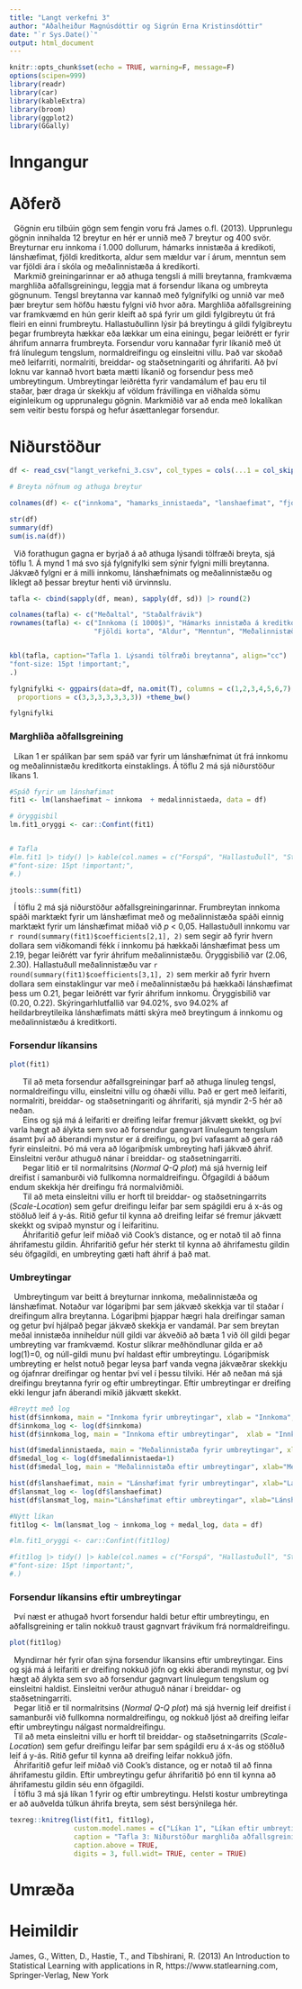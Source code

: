 ```yaml
---
title: "Langt verkefni 3"
author: "Aðalheiður Magnúsdóttir og Sigrún Erna Kristinsdóttir"
date: "`r Sys.Date()`"
output: html_document
---
```


```r
knitr::opts_chunk$set(echo = TRUE, warning=F, message=F)
options(scipen=999)
library(readr)
library(car)
library(kableExtra)
library(broom)
library(ggplot2)
library(GGally)
```

# Inngangur

# Aðferð

|   Gögnin eru tilbúin gögn sem fengin voru frá James o.fl. (2013). Upprunlegu gögnin innihalda 12 breytur en hér er unnið með 7 breytur og 400 svör. Breyturnar eru innkoma í 1.000 dollurum, hámarks innistæða á kredikoti, lánshæfimat, fjöldi kreditkorta, aldur sem mældur var í árum, menntun sem var fjöldi ára í skóla og meðalinnistæða á kredikorti. 
|   Markmið greiningarinnar er að athuga tengsli á milli breytanna, framkvæma marghliða aðfallsgreiningu, leggja mat á forsendur líkana og umbreyta gögnunum. Tengsl breytanna var kannað með fylgnifylki og unnið var með þær breytur sem höfðu hæstu fylgni við hvor aðra. Marghliða aðfallsgreining var framkvæmd en hún gerir kleift að spá fyrir um gildi fylgibreytu út frá fleiri en einni frumbreytu. Hallastuðullinn lýsir þá breytingu á gildi fylgibreytu þegar frumbreyta hækkar eða lækkar um eina einingu, þegar leiðrétt er fyrir áhrifum annarra frumbreyta. Forsendur voru kannaðar fyrir líkanið með út frá línulegum tengslum, normaldreifingu og einsleitni villu. Það var skoðað með leifarriti, normalriti, breiddar- og staðsetningariti og áhrifariti. Að því loknu var kannað hvort bæta mætti líkanið og forsendur þess með umbreytingum. Umbreytingar leiðrétta fyrir vandamálum ef þau eru til staðar, þær draga úr skekkju af völdum frávillinga en viðhalda sömu eiginleikum og upprunalegu gögnin. Markmiðið var að enda með lokalíkan sem veitir bestu forspá og hefur ásættanlegar forsendur.


# Niðurstöður

```r
df <- read_csv("langt_verkefni_3.csv", col_types = cols(...1 = col_skip()))
```

```r
# Breyta nöfnum og athuga breytur 

colnames(df) <- c("innkoma", "hamarks_innistaeda", "lanshaefimat", "fjoldi_korta", "aldur", "menntun", "medalinnistaeda")

str(df)
summary(df)
sum(is.na(df))
```

|   Við forathugun gagna er byrjað á að athuga lýsandi tölfræði breyta, sjá töflu 1. Á mynd 1 má svo sjá fylgnifylki sem sýnir fylgni milli breytanna. Jákvæð fylgni er á milli innkomu, lánshæfnimats og meðalinnistæðu og líklegt að þessar breytur henti við úrvinnslu. 

```r
tafla <- cbind(sapply(df, mean), sapply(df, sd)) |> round(2)  

colnames(tafla) <- c("Meðaltal", "Staðalfrávik")
rownames(tafla) <- c("Innkoma (í 1000$)", "Hámarks innistæða á kreditkorti", "Lánshæfimat",
                     "Fjöldi korta", "Aldur", "Menntun", "Meðalinnistæða á kredikorti")


kbl(tafla, caption="Tafla 1. Lýsandi tölfræði breytanna", align="cc") |> kable_classic(full_width=T, font_size=18, html_font = "Times new Roman") %>% gsub("font-size: initial !important;",
"font-size: 15pt !important;",
.)
```


```r
fylgnifylki <- ggpairs(data=df, na.omit(T), columns = c(1,2,3,4,5,6,7), lower = list(continuous = "smooth", combo = "facetdensity"),
  proportions = c(3,3,3,3,3,3,3)) +theme_bw()

fylgnifylki
```


### Marghliða aðfallsgreining

|   Líkan 1 er spálíkan þar sem spáð var fyrir um lánshæfnimat út frá innkomu og meðalinnistæðu kreditkorta einstaklings. Á töflu 2 má sjá niðurstöður líkans 1. 

```r
#Spáð fyrir um lánshæfimat 
fit1 <- lm(lanshaefimat ~ innkoma  + medalinnistaeda, data = df)

# öryggisbil
lm.fit1_oryggi <- car::Confint(fit1)


# Tafla
#lm.fit1 |> tidy() |> kable(col.names = c("Forspá", "Hallastuðull", "Staðalvilla", "T-gildi", "*p*"), digits = c(0, 2, 3, 2, 100), caption = "Tafla 2. *Marghliða aðfallsgreining*.", align="lcccc") |> kable_classic(full_width=T, font_size=18, html_font = "Times new Roman") %>% gsub("font-size: initial !important;",
#"font-size: 15pt !important;",
#.)

jtools::summ(fit1)

```

|   Í töflu 2 má sjá niðurstöður aðfallsgreiningarinnar. Frumbreytan innkoma spáði marktækt fyrir um lánshæfimat með og meðalinnistæða spáði einnig marktækt fyrir um lánshæfimat miðað við *p* < 0,05. Hallastuðull innkomu var `r round(summary(fit1)$coefficients[2,1], 2)` sem segir að fyrir hvern dollara sem viðkomandi fékk í innkomu þá hækkaði lánshæfimat þess um 2.19, þegar leiðrétt var fyrir áhrifum meðalinnistæðu. Öryggisbilið var (2.06, 2.30). Hallastuðull meðalinnistæðu var `r round(summary(fit1)$coefficients[3,1], 2)` sem merkir að fyrir hvern dollara sem einstaklingur var með í meðalinnistæðu þá hækkaði lánshæfimat þess um 0.21, þegar leiðrétt var fyrir áhrifum innkomu. Öryggisbilið var (0.20, 0.22). Skýringarhlutfallið var 94.02%, svo 94.02% af heildarbreytileika lánshæfimats mátti skýra með breytingum á innkomu og meðalinnistæðu á kreditkorti. 

### Forsendur líkansins

```r
plot(fit1)
```

|       Til að meta forsendur aðfallsgreiningar þarf að athuga línuleg tengsl, normaldreifingu villu, einsleitni villu og óhæði villu. Það er gert með leifariti, normalriti, breiddar- og staðsetningariti og áhrifariti, sjá myndir 2-5 hér að neðan.
|       Eins og sjá má á leifariti er dreifing leifar fremur jákvætt skekkt, og því varla hægt að álykta sem svo að forsendur gangvart línulegum tengslum ásamt því að áberandi mynstur er á dreifingu, og því vafasamt að gera ráð fyrir einsleitni. Þó má vera að lógariþmísk umbreyting hafi jákvæð áhrif. Einsleitni verður athuguð nánar í breiddar- og staðsetningarriti. 
|       Þegar litið er til normalritsins (*Normal Q-Q plot*) má sjá hvernig leif dreifist í samanburði við fullkomna normaldreifingu. Öfgagildi á báðum endum skekkja hér dreifingu frá normalviðmiði.
|       Til að meta einsleitni villu er horft til breiddar- og staðsetningarrits (*Scale-Location*) sem gefur dreifingu leifar þar sem spágildi eru á x-ás og stöðluð leif á y-ás. Ritið gefur til kynna að dreifing leifar sé fremur jákvætt skekkt og svipað mynstur og í leifaritinu.  
|       Áhrifaritið gefur leif miðað við Cook's distance, og er notað til að finna áhrifamestu gildin. Áhrifaritið gefur hér sterkt til kynna að áhrifamestu gildin séu öfgagildi, en umbreyting gæti haft áhrif á það mat.

### Umbreytingar

|   Umbreytingum var beitt á breyturnar innkoma, meðalinnistæða og lánshæfimat. Notaður var lógariþmi þar sem jákvæð skekkja var til staðar í dreifingum allra breytanna. Lógariþmi þjappar hægri hala dreifingar saman og getur því hjálpað þegar jákvæð skekkja er vandamál. Þar sem breytan meðal innistæða inniheldur núll gildi var ákveðið að bæta 1 við öll gildi þegar umbreyting var framkvæmd. Kostur slíkrar meðhöndlunar gilda er að log(1)=0, og núll-gildi munu því haldast eftir umbreytingu. Lógariþmísk umbreyting er helst notuð þegar leysa þarf vanda vegna jákvæðrar skekkju og ójafnrar dreifingar og hentar því vel í þessu tilviki. Hér að neðan má sjá dreifingu breytanna fyrir og eftir umbreytingar. Eftir umbreytingar er dreifing ekki lengur jafn áberandi mikið jákvætt skekkt. 

```r
#Breytt með log
hist(df$innkoma, main = "Innkoma fyrir umbreytingar", xlab = "Innkoma", ylab="Tíðni")
df$innkoma_log <- log(df$innkoma)
hist(df$innkoma_log, main = "Innkoma eftir umbreytingar",  xlab = "Innkoma", ylab="Tíðni")

hist(df$medalinnistaeda, main = "Meðalinnistæða fyrir umbreytingar", xlab="Meðalinnistæða á kreditkorti", ylab="Tíðni")
df$medal_log <- log(df$medalinnistaeda+1)
hist(df$medal_log, main = "Meðalinnistæða eftir umbreytingar", xlab="Meðalinnistæða á kreditkorti", ylab="Tíðni")

hist(df$lanshaefimat, main = "Lánshæfimat fyrir umbreytingar", xlab="Lánshæfimat", ylab="Tíðni")
df$lansmat_log <- log(df$lanshaefimat)
hist(df$lansmat_log, main="Lánshæfimat eftir umbreytingar", xlab="Lánshæfimat", ylab="Tíðni")

```


```r
#Nýtt líkan
fit1log <- lm(lansmat_log ~ innkoma_log + medal_log, data = df)

#lm.fit1_oryggi <- car::Confint(fit1log)

#fit1log |> tidy() |> kable(col.names = c("Forspá", "Hallastuðull", "Staðalvilla", "T-gildi", "*p*"), digits = c(0, 2, 3, 2, 20), caption = "Tafla 3. *Marghliða aðfallsgreining eftir umbreytingar*.", align="lcccc") |> kable_classic(full_width=T, font_size=18, html_font = "Times new Roman") %>% gsub("font-size: initial !important;",
#"font-size: 15pt !important;",
#.)

```

### Forsendur líkansins eftir umbreytingar

|   Því næst er athugað hvort forsendur haldi betur eftir umbreytingu, en aðfallsgreining er talin nokkuð traust gagnvart frávikum frá normaldreifingu. 

```r
plot(fit1log)
```

|   Myndirnar hér fyrir ofan sýna forsendur líkansins eftir umbreytingar. Eins og sjá má á leifariti er dreifing nokkuð jöfn og ekki áberandi mynstur, og því hægt að álykta sem svo að forsendur gagnvart línulegum tengslum og einsleitni haldist. Einsleitni verður athuguð nánar í breiddar- og staðsetningarriti.
|   Þegar litið er til normalritsins (*Normal Q-Q plot*) má sjá hvernig leif dreifist í samanburði við fullkomna normaldreifingu, og nokkuð ljóst að dreifing leifar eftir umbreytingu nálgast normaldreifingu.
|   Til að meta einsleitni villu er horft til breiddar- og staðsetningarrits (*Scale-Location*) sem gefur dreifingu leifar þar sem spágildi eru á x-ás og stöðluð leif á y-ás. Ritið gefur til kynna að dreifing leifar nokkuð jöfn.
|   Áhrifaritið gefur leif miðað við Cook’s distance, og er notað til að finna áhrifamestu gildin. Eftir umbreytingu gefur áhrifaritið þó enn til kynna að áhrifamestu gildin séu enn öfgagildi.


|   Í töflu 3 má sjá líkan 1 fyrir og eftir umbreytingu. Helsti kostur umbreytinga er að auðvelda túlkun áhrifa breyta, sem sést bersýnilega hér. 

```r
texreg::knitreg(list(fit1, fit1log),
                custom.model.names = c("Líkan 1", "Líkan eftir umbreytingu"),
                caption = "Tafla 3: Niðurstöður marghliða aðfallsgreiningar, fyrir og eftir umbreytingu",
                caption.above = TRUE,
                digits = 3, full.widt= TRUE, center = TRUE)
```

# Umræða

|   

# Heimildir

James, G., Witten, D., Hastie, T., and Tibshirani, R. (2013) An Introduction to Statistical Learning with applications in R, https\://www.statlearning.com, Springer-Verlag, New York

